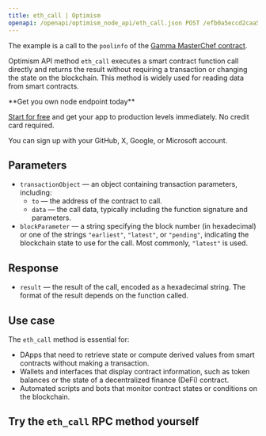 ---
title: eth_call | Optimism
openapi: /openapi/optimism_node_api/eth_call.json POST /efb0a5eccd2caa5135eb54eba6f7f300
---

The example is a call to the `poolinfo` of the [Gamma MasterChef contract](https://optimistic.etherscan.io/address/0xc7846d1bc4d8bcf7c45a7c998b77ce9b3c904365#readContract).

Optimism API method `eth_call` executes a smart contract function call directly and returns the result without requiring a transaction or changing the state on the blockchain. This method is widely used for reading data from smart contracts.

<Check>
**Get you own node endpoint today**

[Start for free](https://console.chainstack.com/) and get your app to production levels immediately. No credit card required.

You can sign up with your GitHub, X, Google, or Microsoft account.
</Check>


## Parameters

* `transactionObject` — an object containing transaction parameters, including:
  + `to` — the address of the contract to call.
  + `data` — the call data, typically including the function signature and parameters.
* `blockParameter` — a string specifying the block number (in hexadecimal) or one of the strings `"earliest"`, `"latest"`, or `"pending"`, indicating the blockchain state to use for the call. Most commonly, `"latest"` is used.

## Response

* `result` — the result of the call, encoded as a hexadecimal string. The format of the result depends on the function called.

## Use case

The `eth_call` method is essential for:

* DApps that need to retrieve state or compute derived values from smart contracts without making a transaction.
* Wallets and interfaces that display contract information, such as token balances or the state of a decentralized finance (DeFi) contract.
* Automated scripts and bots that monitor contract states or conditions on the blockchain.

## Try the `eth_call` RPC method yourself